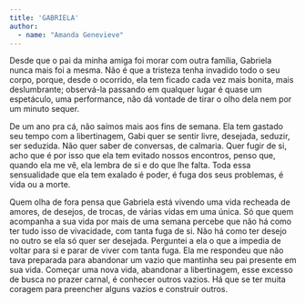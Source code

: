 ```yaml
---
title: 'GABRIELA'
author: 
  - name: "Amanda Genevieve"
---
```


Desde que o pai da minha amiga foi morar com outra família, Gabriela nunca mais foi a mesma. Não é que a tristeza tenha invadido todo o seu corpo, porque, desde o ocorrido, ela tem ficado cada vez mais bonita, mais deslumbrante;  observá-la passando em qualquer lugar é quase um espetáculo, uma performance, não dá vontade de tirar o olho dela nem por um minuto sequer.

De um ano pra cá, não saímos mais aos fins de semana. Ela tem gastado seu tempo com a libertinagem, Gabi quer se sentir livre, desejada, seduzir, ser seduzida. Não quer saber de conversas, de calmaria. Quer fugir de si, acho que é por isso que ela tem evitado nossos encontros, penso que, quando ela me vê, ela lembra de si e do que lhe falta. Toda essa sensualidade que ela tem exalado é poder, é fuga dos seus problemas, é vida ou a morte.

Quem olha de fora pensa que Gabriela está vivendo uma vida recheada de amores, de desejos, de trocas, de várias vidas em uma única. Só que quem acompanha a sua vida por mais de uma semana percebe que não há como ter tudo isso de vivacidade, com tanta fuga de si. Não há como ter desejo no outro se ela só quer ser desejada. Perguntei a ela o que a impedia de voltar para si e parar de viver com tanta fuga. Ela me respondeu que não tava preparada para abandonar um vazio que mantinha seu pai presente em sua vida. Começar uma nova vida, abandonar a libertinagem, esse excesso de busca no prazer carnal, é conhecer outros vazios. Há que se ter muita coragem para preencher alguns vazios e construir outros.

<a href="https://instagram.com/amandaa.ols"><i class="bi bi-instagram"></i></a>
